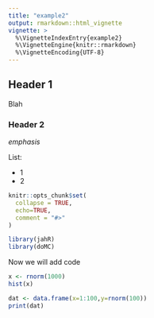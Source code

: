 ```yaml
---
title: "example2"
output: rmarkdown::html_vignette
vignette: >
  %\VignetteIndexEntry{example2}
  %\VignetteEngine{knitr::rmarkdown}
  %\VignetteEncoding{UTF-8}
---
```


## Header 1
Blah

### Header 2
*emphasis*

List:

* 1
* 2

```r
knitr::opts_chunk$set(
  collapse = TRUE,
  echo=TRUE,
  comment = "#>"
)
```

```r
library(jahR)
library(doMC)
```

Now we will add code

```r
x <- rnorm(1000)
hist(x)
```

```r
dat <- data.frame(x=1:100,y=rnorm(100))
print(dat)

```
